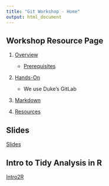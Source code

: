 ```yaml
---
title: "Git Workshop - Home"
output: html_document
---
```


## Workshop Resource Page

1. [Overview](outline.html)

    - [Prerequisites](outline.html#prerequisites)  
    
1. [Hands-On](handson.html)

    - We use Duke's GitLab  
    
1. [Markdown](markdown.html)  
1. [Resources](resources.html)

## Slides

[Slides](slides)

## Intro to Tidy Analysis in R

[Intro2R](/intro2r)



